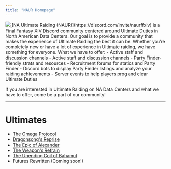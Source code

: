 ```yaml
---
title: "NAUR Homepage"
---
```


<a href="https://discord.com/invite/naurffxiv">
    <img className="h-52 w-full object-cover rounded-sm" src="/images/naurbanner.png" />
</a>
[NA Ultimate Raiding (NAUR)](https://discord.com/invite/naurffxiv) is a Final Fantasy XIV Discord community centered around Ultimate Duties in North American Data Centers. Our goal is to provide a community that makes the experience of Ultimate Raiding the best it can be. Whether you’re completely new or have a lot of experience in Ultimate raiding, we have something for everyone.  
What we have to offer:
- Active staff and discussion channels
- Active staff and discussion channels
- Party Finder-friendly strats and resources
- Recruitment forums for statics and Party Finder
- Discord bots to display Party Finder listings and analyze your raiding achievements
- Server events to help players prog and clear Ultimate Duties

If you are interested in Ultimate Raiding on NA Data Centers and what we have to offer, come be a part of our community!

--- 

# Ultimates
- [The Omega Protocol](/ultimates/top)
- [Dragonsong's Reprise](/ultimates/dsr)
- [The Epic of Alexander](/ultimates/tea)
- [The Weapon's Refrain](/ultimates/uwu)
- [The Unending Coil of Bahamut](/ultimates/ucob)
- Futures Rewritten (Coming soon!)
